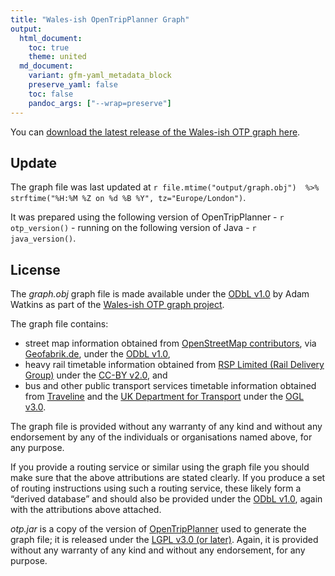 ```yaml
---
title: "Wales-ish OpenTripPlanner Graph"
output:
  html_document:
    toc: true
    theme: united
  md_document:
    variant: gfm-yaml_metadata_block
    preserve_yaml: false
    toc: false
    pandoc_args: ["--wrap=preserve"]
---
```


You can [download the latest release of the Wales-ish OTP graph here](https://github.com/stupidpupil/wales_ish_otp_graph/releases/latest).

## Update
The graph file was last updated at `r file.mtime("output/graph.obj")  %>% strftime("%H:%M %Z on %d %B %Y", tz="Europe/London")`.

It was prepared using the following version of OpenTripPlanner - ``r otp_version()`` - running on the following version of Java - ``r java_version()``.

## License
The *graph.obj* graph file is made available under the [ODbL v1.0](https://opendatacommons.org/licenses/odbl/1-0/) by Adam Watkins as part of the [Wales-ish OTP graph project](https://stupidpupil.github.io/wales_ish_otp_graph).

The graph file contains:

- street map information obtained from [OpenStreetMap contributors](https://www.openstreetmap.org/copyright), via [Geofabrik.de](https://download.geofabrik.de/europe/great-britain.html), under the [ODbL v1.0](https://opendatacommons.org/licenses/odbl/1-0/),
- heavy rail timetable information obtained from [RSP Limited (Rail Delivery Group)](http://data.atoc.org/) under the [CC-BY v2.0](https://creativecommons.org/licenses/by/2.0/uk/legalcode), and
- bus and other public transport services timetable information obtained from [Traveline](https://www.travelinedata.org.uk/traveline-open-data/traveline-national-dataset/) and the [UK Department for Transport](https://data.bus-data.dft.gov.uk/) under the [OGL v3.0](https://www.nationalarchives.gov.uk/doc/open-government-licence/version/3/).

The graph file is provided without any warranty of any kind and without any endorsement by any of the individuals or organisations named above, for any purpose.

If you provide a routing service or similar using the graph file you should make sure that the above attributions are stated clearly. If you produce a set of routing instructions using such a routing service, these likely form a "derived database" and should also be provided under the [ODbL v1.0](https://opendatacommons.org/licenses/odbl/1-0/), again with the attributions above attached.

*otp.jar* is a copy of the version of [OpenTripPlanner](https://github.com/opentripplanner/OpenTripPlanner) used to generate the graph file; it is released under the [LGPL v3.0 (or later)](https://opensource.org/licenses/LGPL-3.0). Again, it is provided without any warranty of any kind and without any endorsement, for any purpose.